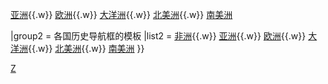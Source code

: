 {{Navbox
|name  = 各大洲历史模板
|state=uncollapsed
|title = 各大洲历史模板
|tracking = <includeonly>no</includeonly>
|padding  = 4%
|colwidth = 44%
|colstyle = text-align:center;

|group1 = 各国历史的模板
|list1 = [[Template:非洲各国历史|非洲]]{{.w}} [[Template:亚洲各国历史|亚洲]]{{.w}} [[Template:欧洲各国历史|欧洲]]{{.w}} [[Template:大亚洲各国历史|大洋洲]]{{.w}} [[Template:北美洲各国历史|北美洲]]{{.w}} [[Template:南美洲各国历史|南美洲]]

|group2 = 各国历史导航框的模板
|list2 = [[Template:非洲各国历史模板|非洲]]{{.w}} [[Template:亚洲各国历史模板|亚洲]]{{.w}} [[Template:欧洲各国历史模板|欧洲]]{{.w}} [[Template:大亚洲各国历史模板|大洋洲]]{{.w}} [[Template:北美洲各国历史模板|北美洲]]{{.w}} [[Template:南美洲各国历史模板|南美洲]]
}}
<noinclude>
{{collapsible option}}
[[Category:大洲模板|Z]]
[[Category:大洲历史模板| ]]
</noinclude>